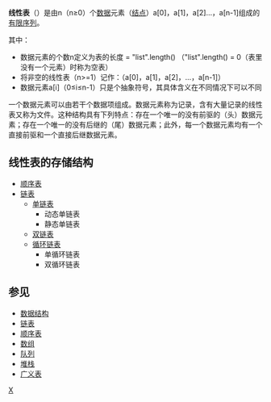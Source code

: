 {{NoteTA
|G1= IT
}}
'''线性表'''（{{lang-en|Linear List}}）是由n（n≥0）个[[数据|数据]]元素（[[结点|结点]]）a[0]，a[1]，a[2]…，a[n-1]组成的[[有限序列|有限序列]]。

其中：
*数据元素的个数n定义为表的长度 =  "list".length() （"list".length() = 0（表里没有一个元素）时称为空表）
*将非空的线性表（n>=1）记作：（a[0]，a[1]，a[2]，…，a[n-1]）
*数据元素a[i]（0≤i≤n-1）只是个抽象符号，其具体含义在不同情况下可以不同

一个数据元素可以由若干个数据项组成。数据元素称为记录，含有大量记录的线性表又称为文件。这种结构具有下列特点：存在一个唯一的没有前驱的（头）数据元素；存在一个唯一的没有后继的（尾）数据元素；此外，每一个数据元素均有一个直接前驱和一个直接后继数据元素。
　　

==线性表的存储结构==
*[[顺序表|顺序表]]
*[[链表|链表]]
**[[单链表|单链表]]
***动态单链表
***静态单链表
**[[双链表|双链表]]
**[[循环链表|循环链表]]
***单循环链表
***双循环链表

==参见==
*[[数据结构|数据结构]]
*[[链表|链表]]
*[[顺序表|顺序表]]
*[[数组|数组]]
*[[队列|队列]]
*[[堆栈|堆栈]]
*[[广义表|广义表]]
{{Data structures}}

[[Category:数据结构|X]]

{{compu-stub}}